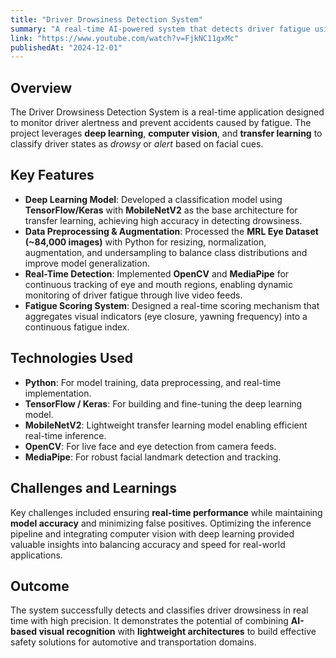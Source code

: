 ```yaml
---
title: "Driver Drowsiness Detection System"
summary: "A real-time AI-powered system that detects driver fatigue using deep learning and computer vision to enhance road safety."
link: "https://www.youtube.com/watch?v=FjkNC11gxMc"
publishedAt: "2024-12-01"
---
```


## Overview

The Driver Drowsiness Detection System is a real-time application designed to monitor driver alertness and prevent accidents caused by fatigue. The project leverages **deep learning**, **computer vision**, and **transfer learning** to classify driver states as *drowsy* or *alert* based on facial cues.

## Key Features

- **Deep Learning Model**: Developed a classification model using **TensorFlow/Keras** with **MobileNetV2** as the base architecture for transfer learning, achieving high accuracy in detecting drowsiness.
- **Data Preprocessing & Augmentation**: Processed the **MRL Eye Dataset (~84,000 images)** with Python for resizing, normalization, augmentation, and undersampling to balance class distributions and improve model generalization.
- **Real-Time Detection**: Implemented **OpenCV** and **MediaPipe** for continuous tracking of eye and mouth regions, enabling dynamic monitoring of driver fatigue through live video feeds.
- **Fatigue Scoring System**: Designed a real-time scoring mechanism that aggregates visual indicators (eye closure, yawning frequency) into a continuous fatigue index.

## Technologies Used

- **Python**: For model training, data preprocessing, and real-time implementation.
- **TensorFlow / Keras**: For building and fine-tuning the deep learning model.
- **MobileNetV2**: Lightweight transfer learning model enabling efficient real-time inference.
- **OpenCV**: For live face and eye detection from camera feeds.
- **MediaPipe**: For robust facial landmark detection and tracking.

## Challenges and Learnings

Key challenges included ensuring **real-time performance** while maintaining **model accuracy** and minimizing false positives. Optimizing the inference pipeline and integrating computer vision with deep learning provided valuable insights into balancing accuracy and speed for real-world applications.

## Outcome

The system successfully detects and classifies driver drowsiness in real time with high precision. It demonstrates the potential of combining **AI-based visual recognition** with **lightweight architectures** to build effective safety solutions for automotive and transportation domains.

